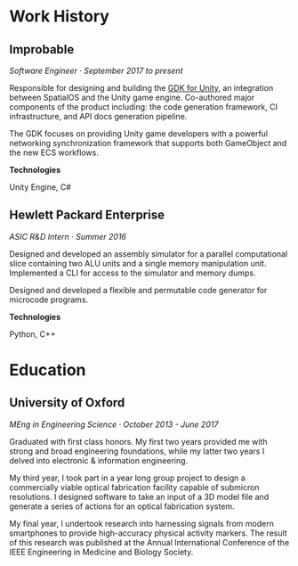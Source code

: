 
# Work History

## Improbable

_Software Engineer · September 2017 to present_

Responsible for designing and building the [GDK for Unity](https://github.com/spatialos/gdk-for-unity), an integration between SpatialOS and the Unity game engine. Co-authored major components of the product including: the code generation framework, CI infrastructure, and API docs generation pipeline.

The GDK focuses on providing Unity game developers with a powerful networking synchronization framework that supports both GameObject and the new ECS workflows.

**Technologies**

Unity Engine, C#

## Hewlett Packard Enterprise

_ASIC R&D Intern · Summer 2016_

Designed and developed an assembly simulator for a parallel computational slice containing two ALU units and a single memory manipulation unit. Implemented a CLI for access to the simulator and memory dumps.

Designed and developed a flexible and permutable code generator for microcode programs.

**Technologies**

Python, C++

# Education

## University of Oxford

_MEng in Engineering Science · October 2013 - June 2017_

Graduated with first class honors. My first two years provided me with strong and broad engineering foundations, while my latter two years I delved into electronic & information engineering.

My third year, I took part in a year long group project to design a commercially viable optical fabrication facility capable of submicron resolutions. I designed software to take an input of a 3D model file and generate a series of actions for an optical fabrication system.

My final year, I undertook research into harnessing signals from modern smartphones to provide high-accuracy physical activity markers. The result of this research was published at the Annual International Conference of the IEEE Engineering in Medicine and Biology Society.
